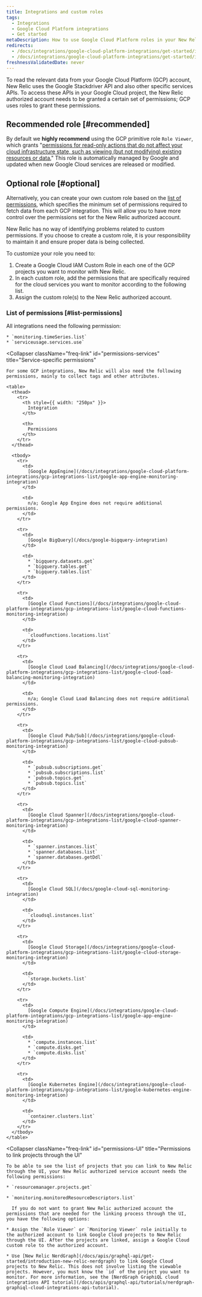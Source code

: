 ```yaml
---
title: Integrations and custom roles
tags:
  - Integrations
  - Google Cloud Platform integrations
  - Get started
metaDescription: How to use Google Cloud Platform roles in your New Relic integration to grant New Relic permission to monitor your GCP services.
redirects:
  - /docs/integrations/google-cloud-platform-integrations/get-started/integrations-custom-roles
  - /docs/integrations/google-cloud-platform-integrations/get-started/integrations-managed-policies
freshnessValidatedDate: never
---
```


To read the relevant data from your Google Cloud Platform (GCP) account, New Relic uses the Google Stackdriver API and also other specific services APIs. To access these APIs in your Google Cloud project, the New Relic authorized account needs to be granted a certain set of permissions; GCP uses roles to grant these permissions.

## Recommended role [#recommended]

By default we <DoNotTranslate>**highly recommend**</DoNotTranslate> using the GCP primitive role `Role Viewer`, which grants "[permissions for read-only actions that do not affect your cloud infrastructure state, such as viewing (but not modifying) existing resources or data.](https://cloud.google.com/iam/docs/understanding-roles)" This role is automatically managed by Google and updated when new Google Cloud services are released or modified.

## Optional role [#optional]

Alternatively, you can create your own custom role based on the [list of permissions](/docs/integrations/google-cloud-platform-integrations/get-started/integrations-custom-roles#list-permissions), which specifies the minimum set of permissions required to fetch data from each GCP integration. This will allow you to have more control over the permissions set for the New Relic authorized account.

<Callout variant="important">
  New Relic has no way of identifying problems related to custom permissions. If you choose to create a custom role, it is your responsibility to maintain it and ensure proper data is being collected.
</Callout>

To customize your role you need to:

1. Create a Google Cloud IAM Custom Role in each one of the GCP projects you want to monitor with New Relic.
2. In each custom role, add the permissions that are specifically required for the cloud services you want to monitor according to the following list.
3. Assign the custom role(s) to the New Relic authorized account.

### List of permissions [#list-permissions]

<CollapserGroup>
  <Collapser
    className="freq-link"
    id="permissions-all"
    title="Common permissions"
  >
    All integrations need the following permission:

    * `monitoring.timeSeries.list`
    * `serviceusage.services.use`
  </Collapser>

  <Collapser
    className="freq-link"
    id="permissions-services"
    title="Service-specific permissions"
  >
    For some GCP integrations, New Relic will also need the following permissions, mainly to collect tags and other attributes.

    <table>
      <thead>
        <tr>
          <th style={{ width: "250px" }}>
            Integration
          </th>

          <th>
            Permissions
          </th>
        </tr>
      </thead>

      <tbody>
        <tr>
          <td>
            [Google AppEngine](/docs/integrations/google-cloud-platform-integrations/gcp-integrations-list/google-app-engine-monitoring-integration)
          </td>

          <td>
            n/a; Google App Engine does not require additional permissions.
          </td>
        </tr>

        <tr>
          <td>
            [Google BigQuery](/docs/google-bigquery-integration)
          </td>

          <td>
            * `bigquery.datasets.get`
            * `bigquery.tables.get`
            * `bigquery.tables.list`
          </td>
        </tr>

        <tr>
          <td>
            [Google Cloud Functions](/docs/integrations/google-cloud-platform-integrations/gcp-integrations-list/google-cloud-functions-monitoring-integration)
          </td>

          <td>
            `cloudfunctions.locations.list`
          </td>
        </tr>

        <tr>
          <td>
            [Google Cloud Load Balancing](/docs/integrations/google-cloud-platform-integrations/gcp-integrations-list/google-cloud-load-balancing-monitoring-integration)
          </td>

          <td>
            n/a; Google Cloud Load Balancing does not require additional permissions.
          </td>
        </tr>

        <tr>
          <td>
            [Google Cloud Pub/Sub](/docs/integrations/google-cloud-platform-integrations/gcp-integrations-list/google-cloud-pubsub-monitoring-integration)
          </td>

          <td>
            * `pubsub.subscriptions.get`
            * `pubsub.subscriptions.list`
            * `pubsub.topics.get`
            * `pubsub.topics.list`
          </td>
        </tr>

        <tr>
          <td>
            [Google Cloud Spanner](/docs/integrations/google-cloud-platform-integrations/gcp-integrations-list/google-cloud-spanner-monitoring-integration)
          </td>

          <td>
            * `spanner.instances.list`
            * `spanner.databases.list`
            * `spanner.databases.getDdl`
          </td>
        </tr>

        <tr>
          <td>
            [Google Cloud SQL](/docs/google-cloud-sql-monitoring-integration)
          </td>

          <td>
            `cloudsql.instances.list`
          </td>
        </tr>

        <tr>
          <td>
            [Google Cloud Storage](/docs/integrations/google-cloud-platform-integrations/gcp-integrations-list/google-cloud-storage-monitoring-integration)
          </td>

          <td>
            `storage.buckets.list`
          </td>
        </tr>

        <tr>
          <td>
            [Google Compute Engine](/docs/integrations/google-cloud-platform-integrations/gcp-integrations-list/google-app-engine-monitoring-integration)
          </td>

          <td>
            * `compute.instances.list`
            * `compute.disks.get`
            * `compute.disks.list`
          </td>
        </tr>

        <tr>
          <td>
            [Google Kubernetes Engine](/docs/integrations/google-cloud-platform-integrations/gcp-integrations-list/google-kubernetes-engine-monitoring-integration)
          </td>

          <td>
            `container.clusters.list`
          </td>
        </tr>
      </tbody>
    </table>
  </Collapser>

  <Collapser
    className="freq-link"
    id="permissions-UI"
    title="Permissions to link projects through the UI"
  >
    To be able to see the list of projects that you can link to New Relic through the UI, your New Relic authorized service account needs the following permissions:

    * `resourcemanager.projects.get`

    * `monitoring.monitoredResourceDescriptors.list`

      If you do not want to grant New Relic authorized account the permissions that are needed for the linking process through the UI, you have the following options:

    * Assign the `Role Viewer` or `Monitoring Viewer` role initially to the authorized account to link Google Cloud projects to New Relic through the UI. After the projects are linked, assign a Google Cloud custom role to the authorized account.

    * Use [New Relic NerdGraph](/docs/apis/graphql-api/get-started/introduction-new-relic-nerdgraph) to link Google Cloud projects to New Relic. This does not involve listing the viewable projects. However, you must know the `id` of the project you want to monitor. For more information, see the [NerdGraph GraphiQL cloud integrations API tutorial](/docs/apis/graphql-api/tutorials/nerdgraph-graphiql-cloud-integrations-api-tutorial).
  </Collapser>
</CollapserGroup>
